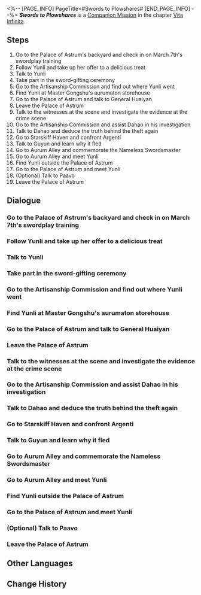 <%-- [PAGE_INFO]
PageTitle=#Swords to Plowshares#
[END_PAGE_INFO] --%>
{{Stub|Dialogue.}}
{{Mission Infobox
|id            = 2021901
|title         = 
|image         = Mission Swords to Plowshares.png{{subst:void|<!--$UPLOAD:<<SpriteOutput/Chronicle/2021901.png>-<Mission Swords to Plowshares.png>-<Fate's Atlas Images>>-->}}
|type          = Companion
|event_name    = 
|chapter       = Vita Infinita (Companion Mission Chapter)
|requirements  = [[Trailblaze Continuance]] ''[[Rogues on the Run]]'' completed
|summary       = The Kalevala delegation from distant lands brought back the treasured sword Guyun to the Xianzhou, only to have Yunli identify it as a "cursed sword" with just one look. The capricious little girl did not manage to carry out her oath to melt down the cursed sword and was even accused of being a thief.<br />Having heard the story of the nameless swordmaster recounted by Guyun, Yunli changed a little after re-evaluating herself and the cursed swords.
|characters    = Huaiyan; Paavo; Scared Craftsman; Scared Craftswoman; Trailblazer; Xikui; Yunli
|startLocation = [[The Xianzhou Luofu]] - [[Exalting Sanctum]]
|world         = The Xianzhou Luofu
|area          = Exalting Sanctum
|prev          = 
|next          = 
|rewards       = Trailblaze EXP*800; Stellar Jade*100; Traveler's Guide*12; Lost Crystal*10; Lupitoxin Sawteeth*6; Credit*120,000
}}
'''''Swords to Plowshares''''' is a [[Companion Mission]] in the chapter [[Vita Infinita (Companion Mission Chapter)|Vita Infinita]].

==Steps==
# Go to the Palace of Astrum's backyard and check in on March 7th's swordplay training
# Follow Yunli and take up her offer to a delicious treat
# Talk to Yunli
# Take part in the sword-gifting ceremony
# Go to the Artisanship Commission and find out where Yunli went
# Find Yunli at Master Gongshu's aurumaton storehouse
# Go to the Palace of Astrum and talk to General Huaiyan
# Leave the Palace of Astrum
# Talk to the witnesses at the scene and investigate the evidence at the crime scene
# Go to the Artisanship Commission and assist Dahao in his investigation
# Talk to Dahao and deduce the truth behind the theft again
# Go to Starskiff Haven and confront Argenti
# Talk to Guyun and learn why it fled
# Go to Aurum Alley and commemorate the Nameless Swordsmaster
# Go to Aurum Alley and meet Yunli
# Find Yunli outside the Palace of Astrum
# Go to the Palace of Astrum and meet Yunli
# (Optional) Talk to Paavo
# Leave the Palace of Astrum

<!--
==Gameplay Notes==

--><!--
==Trial Character==

-->
==Dialogue==
{{Stub Dialogue}}
===Go to the Palace of Astrum's backyard and check in on March 7th's swordplay training===
{{Mission Description|type=companion|location=<!--to be added-->|Ever since March 7th became a disciple of Yanqing and Yunli, you notice she's practically bubbling with excitement like a kid at summer camp. You've also been missing her on the Express. But all enthusiasm will eventually dampen, and by then, she'll realize that swordplay training isn't child's play.<br />March 7th should be practicing in the backyard now. Check in on her as you deem fit to see if her passion has faded at all.}}
{{Dialogue Start}}
:{{tx}}
{{Dialogue End}}

===Follow Yunli and take up her offer to a delicious treat===
{{Mission Description|type=companion|location=<!--to be added-->|update|March 7th has skipped practice. Did you see this coming? Oh well, it happened anyway. You receive an invitation from her mentor to drop by Aurum Alley (as March 7th's guardian).<br />Yunli intends to treat you to a delicious meal... Hey, what happened to wanting to punish March 7th?}}
{{Dialogue Start}}
:{{tx}}
{{Dialogue End}}

===Talk to Yunli===
{{Mission Description|type=companion|location=Exalting Sanctum|update|Seems like General Huaiyan is planning to accept the repatriation of the sword while keeping it a secret from his granddaughter, Yunli. Even if there's a catch, Yunli would never miss an opportunity to lay her eyes upon the legendary sword.<br />Chat with Yunli. She'll want to be at the sword-gifting ceremony... Well, she's a swordmaster after all. She'd definitely want to catch a glimpse of the great sword.}}
{{Dialogue Start}}
:{{tx}}
{{Dialogue End}}

===Take part in the sword-gifting ceremony===
{{Mission Description|type=companion|location=<!--to be added-->|update|Seems like General Huaiyan is planning to accept the repatriation of the sword while keeping it a secret from his granddaughter, Yunli. Even if there's a catch, Yunli would never miss an opportunity to lay her eyes upon the legendary sword.<br />Don't forget that you've agreed to meet Yunli at the Palace of Astrum's entrance.}}
{{Dialogue Start}}
:{{tx}}
{{Dialogue End}}

===Go to the Artisanship Commission and find out where Yunli went===
{{Mission Description|type=companion|location=Exalting Sanctum|update|Who would've expected Yunli to call the repatriated sword a cursed sword, in the presence of her grandfather and guests, no less... She's lucky her objection could be downplayed as the harmless words of a child, though the tongue-lashing from General Huaiyan clearly left her indignant.<br />You were midway through your conversation when Yunli dashed off to the Artisanship Commission. Go catch up to her.}}
{{Dialogue Start}}
:{{tx}}
{{Dialogue End}}

===Find Yunli at Master Gongshu's aurumaton storehouse===
{{Mission Description|type=companion|location=<!--to be added-->|update|Who would've expected Yunli to call the repatriated sword a cursed sword, in the presence of her grandfather and guests, no less... She's lucky her objection could be downplayed as the harmless words of a child, though the tongue-lashing from General Huaiyan clearly left her indignant.<br />Storming over to the Artisanship Commission with a giant sword in tow, she'll only scare everyone else on her way! Help Master Gongshu put an end to this frenzy now!}}
{{Dialogue Start}}
:{{tx}}
{{Dialogue End}}

===Go to the Palace of Astrum and talk to General Huaiyan===
{{Mission Description|type=companion|location=Central Starskiff Haven|update|Yunli promises to calm down and speak with her grandfather about it again. You know she's not one to explain herself, so you totally deserve a pat on your back for getting her to spill everything.<br />Now that you've done what General Huaiyan asked of you, it's time to go back and tell him what happened.}}
{{Dialogue Start}}
:{{tx}}
{{Dialogue End}}

===Leave the Palace of Astrum===
{{Mission Description|type=companion|location=<!--to be added-->|update|Yunli promises to calm down and speak with her grandfather about it again. You know she's not one to explain herself, so you totally deserve a pat on your back for getting her to spill everything.<br />You finally remember a certain truant's skiving off on her on while you were busy running around the entirety of the Luofu. Go to the Express and catch her in the act!}}
{{Dialogue Start}}
:{{tx}}
{{Dialogue End}}

===Talk to the witnesses at the scene and investigate the evidence at the crime scene===
{{Mission Description|type=companion|location=Central Starskiff Haven|update|To no one's surprise, Guyun has been stolen! And lo and behold, the prime suspect is none other than Yunli. But Yunli has promised she wouldn't do anything to the sword, and you know you can trust her because she is someone who makes good on her word.<br />Witnesses and items at the scene of the crime form crucial evidence that may not only help to clear Yunli of suspicion, but also lead you to the true culprit...}}
{{Dialogue Start}}
:{{tx}}
{{Dialogue End}}

===Go to the Artisanship Commission and assist Dahao in his investigation===
{{Mission Description|type=companion|location=<!--to be added-->|update|To no one's surprise, Guyun has been stolen! And lo and behold, the prime suspect is none other than Yunli. But Yunli has promised she wouldn't do anything to the sword, and you know you can trust her because she is someone who makes good on her word.<br />Hear what Dahao has to say first.}}
{{Dialogue Start}}
:{{tx}}
{{Dialogue End}}

===Talk to Dahao and deduce the truth behind the theft again===
{{Mission Description|type=companion|location=<!--to be added-->|update|To no one's surprise, Guyun has been stolen! And lo and behold, the prime suspect is none other than Yunli. But Yunli has promised she wouldn't do anything to the sword, and you know you can trust her because she is someone who makes good on her word.<br />You have gathered key evidence. Time to refute Dahao's deductions with good reason.}}
{{Dialogue Start}}
:{{tx}}
{{Dialogue End}}

===Go to Starskiff Haven and confront Argenti===
{{Mission Description|type=companion|location=Artisanship Commission|update|Just what thief would leave a rose petal in the sword casket... This is the exact kind of badly written mystery you see in second-rate TV shows. But could Argenti, a Knight of Beauty, really be the thief? After some pondering, you're convinced that there's more to this matter than meets the eye.<br />Find Argenti. He'll have something to say about this.}}
{{Dialogue Start}}
:{{tx}}
{{Dialogue End}}

===Talk to Guyun and learn why it fled===
{{Mission Description|type=companion|location=Artisanship Commission|update|The mystery's solved: Nobody stole Guyun. It just made itself "gone with the wind." Culprit or victim, Guyun owes everyone an explanation for what happened.<br />Have a chat with Guyun.}}
{{Dialogue Start}}
:{{tx}}
{{Dialogue End}}

===Go to Aurum Alley and commemorate the Nameless Swordsmaster===
{{Mission Description|type=companion|location=Central Starskiff Haven|update|Now that the case has come to an end, the Kalevalan envoy intends to erect a memorial somewhere along Aurum Alley to commemorate the hero. Seeing as how the story unfolded before you, maybe you should join him too.<br /><br />"On this foreign land I pass into history, bringing no disgrace to my duty."<br />"Take me home as kind condolence, will you? Bury some of this soil on the Luofu."}}
{{Dialogue Start}}
:{{tx}}
{{Dialogue End}}

===Go to Aurum Alley and meet Yunli===
{{Mission Description|type=companion|location=<!--to be added-->|update|March 7th has skipped practice. Did you see this coming? Oh well, it happened anyway. You receive an invitation from her mentor to drop by Aurum Alley (as March 7th's guardian).<br />You get why parents with kids balk at having to attend parent-teacher meetings now...}}
{{Dialogue Start}}
:{{tx}}
{{Dialogue End}}

===Find Yunli outside the Palace of Astrum===
{{Mission Description|type=companion|location=<!--to be added-->|update|Who would've expected Yunli to call the repatriated sword a cursed sword, in the presence of her grandfather and guests, no less... She's lucky her objection could be downplayed as the harmless words of a child, though the tongue-lashing from General Huaiyan clearly left her indignant.<br />You'll have to find her sooner or later anyway. But why did she call it a cursed sword?}}
{{Dialogue Start}}
:{{tx}}
{{Dialogue End}}

===Go to the Palace of Astrum and meet Yunli===
{{Mission Description|type=companion|location=<!--to be added-->|update|Seems like General Huaiyan is planning to accept the repatriation of the sword while keeping it a secret from his granddaughter, Yunli. Even if there's a catch, Yunli would never miss an opportunity to lay her eyes upon the legendary sword.<br />Don't forget that you've agreed to meet Yunli at the Palace of Astrum's entrance.}}
{{Dialogue Start}}
:{{tx}}
{{Dialogue End}}

===(Optional) Talk to Paavo===
{{Mission Description|type=companion|location=Artisanship Commission|update|Seems like General Huaiyan is planning to accept the repatriation of the sword while keeping it a secret from his granddaughter Yunli. Even if there's a catch, Yunli would never miss an opportunity to lay her eyes upon the legendary sword.<br />It might be a good idea to learn more about the sword from the envoy involved in the repatriation.}}
{{Dialogue Start}}
:{{tx}}
{{Dialogue End}}

===Leave the Palace of Astrum===
{{Mission Description|type=companion|location=Central Starskiff Haven|update|Yunli promises to calm down and speak with her grandfather about it again. You know she's not one to explain herself, so you totally deserve a pat on your back for getting her to spill everything.<br />You finally remember a certain truant's skiving off on her on while you were busy running around the entirety of the Luofu. Go to the Express and catch her in the act!}}
{{Dialogue Start}}
:{{tx}}
{{Dialogue End}}

==Other Languages==
{{Other Languages
|en   = Swords to Plowshares
|zhs  = 铸剑为犁
|zht  = 鑄劍為犁
|ja   = 争いの剣は命吹き込む鋤へ
|ko   = 검을 쟁기로
|es   = Espadas en arados
|fr   = De l'épée à la bêche
|ru   = Перекуют мечи свои на орала
|th   = หลอมดาบเป็นคันไถ
|vi   = Buông Kiếm Cầu An Yên
|de   = Schwerter zu Spaten
|id   = Menempa Pedang Menjadi Mata Bajak
|pt   = Espadas e Arados
}}

==Change History==
{{Change History|2.4}}
